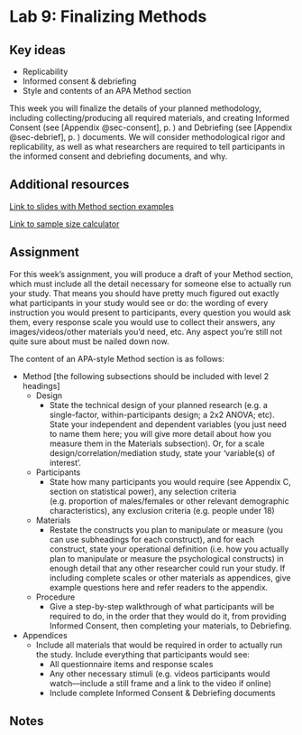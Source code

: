 # Lab 9: Finalizing Methods {.unnumbered}

## Key ideas

- Replicability
- Informed consent & debriefing
- Style and contents of an APA Method section


This week you will finalize the details of your planned methodology, including collecting/producing all required materials, and creating Informed Consent  (see [Appendix @sec-consent]<span class="exclude-from-html">, p. \pageref{sec-consent}</span>) and Debriefing (see [Appendix @sec-debrief]<span class="exclude-from-html">, p. \pageref{sec-debrief}</span>) documents. We will consider methodological rigor and replicability, as well as what researchers are required to tell participants in the informed consent and debriefing documents, and why.


## Additional resources

[Link to slides with Method section examples](https://docs.google.com/presentation/d/1t3RqUh14893fCACWQY7OaYUvH7P0zzh4WIJB63gg1QY/edit?usp=sharing)


[Link to sample size calculator](https://www.statskingdom.com/sample_size_regression.html)



## Assignment

For this week’s assignment, you will produce a draft of your Method section, which must include all the detail necessary for someone else to actually run your study. That means you should have pretty much figured out exactly what participants in your study would see or do: the wording of every instruction you would present to participants, every question you would ask them, every response scale you would use to collect their answers, any images/videos/other materials you’d need, etc. Any aspect you’re still not quite sure about must be nailed down now.

The content of an APA-style Method section is as follows:

- Method [the following subsections should be included with level 2 headings]
    - Design
      - State the technical design of your planned research (e.g. a single-factor, within-participants design; a 2x2 ANOVA; etc). State your independent and dependent variables (you just need to name them here; you will give more detail about how you measure them in the Materials subsection). Or, for a scale design/correlation/mediation study, state your ‘variable(s) of interest’.
    - Participants
      - State how many participants you would require (see Appendix C, section on statistical power), any selection criteria (e.g. proportion of males/females or other relevant demographic characteristics), any exclusion criteria (e.g. people under 18)
    - Materials
      - Restate the constructs you plan to manipulate or measure (you can use subheadings for each construct), and for each construct, state your operational definition (i.e. how you actually plan to manipulate or measure the psychological constructs) in enough detail that any other researcher could run your study. If including complete scales or other materials as appendices, give example questions here and refer readers to the appendix.
    - Procedure
      - Give a step-by-step walkthrough of what participants will be required to do, in the order that they would do it, from providing Informed Consent, then completing your materials, to Debriefing.
- Appendices
    - Include all materials that would be required in order to actually run the study. Include everything that participants would see:
      - All questionnaire items and response scales
      - Any other necessary stimuli (e.g. videos participants would watch—include a still frame and a link to the video if online)
      - Include complete Informed Consent & Debriefing documents


## Notes {.exclude-from-html}

\clearpage

\cleartoleftpage
